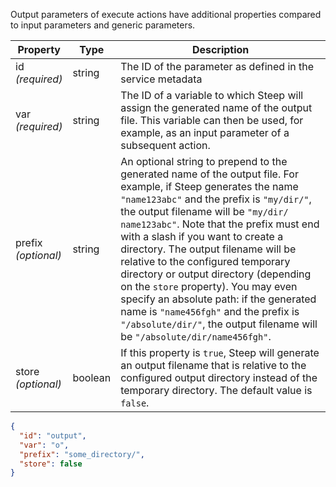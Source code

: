 
Output parameters of <ScrollLink href="#execute-actions">execute actions</ScrollLink> have
additional properties compared to input parameters and generic parameters.

| Property                | Type    | Description
| ----------------------- | ------- | -----------
| id<br/>*(required)*     | string  | The ID of the parameter as defined in the <ScrollLink href="#service-metadata">service metadata</ScrollLink>
| var<br/>*(required)*    | string  | The ID of a variable to which Steep will assign the generated name of the output file. This variable can then be used, for example, as an input parameter of a subsequent action.
| prefix<br/>*(optional)* | string  | An optional string to prepend to the generated name of the output file. For example, if Steep generates the name `"name123abc"` and the prefix is `"my/dir/"`, the output filename will be `"my/dir/`<wbr />`name123abc"`. Note that the prefix must end with a slash if you want to create a directory. The output filename will be relative to the <ScrollLink href="#steepyaml">configured temporary directory or output directory</ScrollLink> (depending on the `store` property). You may even specify an absolute path: if the generated name is `"name456fgh"` and the prefix is `"/absolute/dir/"`, the output filename will be `"/absolute/`<wbr />`dir/`<wbr />`name456fgh"`.
| store<br/>*(optional)*  | boolean | If this property is `true`, Steep will generate an output filename that is relative to the <ScrollLink href="#steepyaml">configured output directory</ScrollLink> instead of the <ScrollLink href="#steepyaml">temporary directory</ScrollLink>. The default value is `false`.

<CodeExample title="Example:">

```json code-example
{
  "id": "output",
  "var": "o",
  "prefix": "some_directory/",
  "store": false
}
```

</CodeExample>
